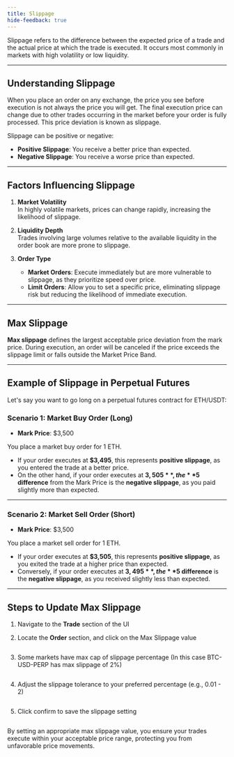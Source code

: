 ```yaml
---
title: Slippage
hide-feedback: true
---
```


Slippage refers to the difference between the expected price of a trade and the actual price at which the trade is executed. It occurs most commonly in markets with high volatility or low liquidity.

---

## Understanding Slippage  
When you place an order on any exchange, the price you see before execution is not always the price you will get. The final execution price can change due to other trades occurring in the market before your order is fully processed. This price deviation is known as slippage.  

Slippage can be positive or negative:  
- **Positive Slippage**: You receive a better price than expected.  
- **Negative Slippage**: You receive a worse price than expected.  

---

## Factors Influencing Slippage  
1. **Market Volatility**  
   In highly volatile markets, prices can change rapidly, increasing the likelihood of slippage.  

2. **Liquidity Depth**  
   Trades involving large volumes relative to the available liquidity in the order book are more prone to slippage.

3. **Order Type**  
   - **Market Orders**: Execute immediately but are more vulnerable to slippage, as they prioritize speed over price.  
   - **Limit Orders**: Allow you to set a specific price, eliminating slippage risk but reducing the likelihood of immediate execution.

---

## Max Slippage  

**Max slippage** defines the largest acceptable price deviation from the mark price. During execution, an order will be canceled if the price exceeds the slippage limit or falls outside the Market Price Band.

---

## Example of Slippage in Perpetual Futures  

Let's say you want to go long on a perpetual futures contract for ETH/USDT:  

### Scenario 1: Market Buy Order (Long)  
- **Mark Price**: $3,500  

You place a market buy order for 1 ETH.  
- If your order executes at **$3,495**, this represents **positive slippage**, as you entered the trade at a better price.  
- On the other hand, if your order executes at **$3,505**, the **$5 difference** from the Mark Price is the **negative slippage**, as you paid slightly more than expected.  

---

### Scenario 2: Market Sell Order (Short)  
- **Mark Price**: $3,500  

You place a market sell order for 1 ETH.  
- If your order executes at **$3,505**, this represents **positive slippage**, as you exited the trade at a higher price than expected.  
- Conversely, if your order executes at **$3,495**, the **$5 difference** is the **negative slippage**, as you received slightly less than expected.  

--- 

## Steps to Update Max Slippage  
1. Navigate to the **Trade** section of the UI

2. Locate the **Order** section, and click on the Max Slippage value

<Frame>
  <img src="../../assets/Slippage-1.png" alt="" />
</Frame>

3. Some markets have max cap of slippage percentage (In this case BTC-USD-PERP has max slippage of 2%)

<Frame>
  <img src="../../assets/Slippage-2.png" alt="" />
</Frame>

4. Adjust the slippage tolerance to your preferred percentage (e.g., 0.01 - 2)

<Frame>
  <img src="../../assets/Slippage-3.png" alt="" />
</Frame>

5. Click confirm to save the slippage setting

<Frame>
  <img src="../../assets/Slippage-4.png" alt="" />
</Frame>

By setting an appropriate max slippage value, you ensure your trades execute within your acceptable price range, protecting you from unfavorable price movements.  